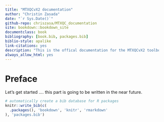 ```yaml
--- 
title: "MTXQCvX2 documentation"
author: "Christin Zasada"
date: "`r Sys.Date()`"
github-repo: chriszasa/MTXQC_documentation
site: bookdown::bookdown_site
documentclass: book
bibliography: [book.bib, packages.bib]
biblio-style: apalike
link-citations: yes
description: "This is the offical documentation for the MTXQCvX2 toolbox."
always_allow_html: yes
---
```


# Preface

Let's get started .... this part is going to be written in the near future.

```r
# automatically create a bib database for R packages
knitr::write_bib(c(
  .packages(), 'bookdown', 'knitr', 'rmarkdown'
), 'packages.bib')
```
